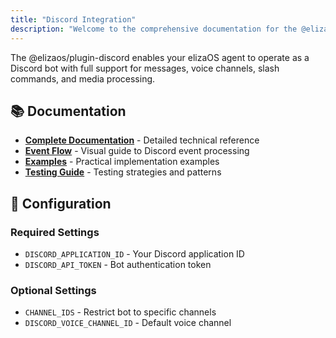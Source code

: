 ```yaml
---
title: "Discord Integration"
description: "Welcome to the comprehensive documentation for the @elizaos/plugin-discord package. This index provides organized access to all documentation resources."
---
```



The @elizaos/plugin-discord enables your elizaOS agent to operate as a Discord bot with full support for messages, voice channels, slash commands, and media processing.

## 📚 Documentation

- **[Complete Documentation](./complete-documentation)** - Detailed technical reference
- **[Event Flow](./event-flow)** - Visual guide to Discord event processing
- **[Examples](./examples)** - Practical implementation examples
- **[Testing Guide](./testing-guide)** - Testing strategies and patterns

## 🔧 Configuration

### Required Settings
- `DISCORD_APPLICATION_ID` - Your Discord application ID
- `DISCORD_API_TOKEN` - Bot authentication token

### Optional Settings
- `CHANNEL_IDS` - Restrict bot to specific channels
- `DISCORD_VOICE_CHANNEL_ID` - Default voice channel